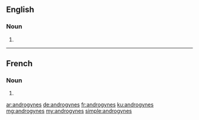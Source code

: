 ==English==

===Noun===
{{head|en|plural}}

# {{plural of|androgyne|lang=en|nocat=1}}

----

==French==

===Noun===
{{head|fr|plural}} {{m|f}}

# {{plural of|androgyne|lang=fr|nocat=1}}

[[ar:androgynes]]
[[de:androgynes]]
[[fr:androgynes]]
[[ku:androgynes]]
[[mg:androgynes]]
[[my:androgynes]]
[[simple:androgynes]]